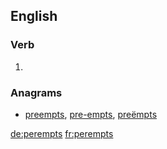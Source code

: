 ==English==

===Verb===
{{head|en}}

# {{en-third-person singular of|perempt}}

===Anagrams===
* [[preempts#English|preempts]], [[pre-empts#English|pre-empts]], [[preëmpts#English|preëmpts]]

[[de:perempts]]
[[fr:perempts]]